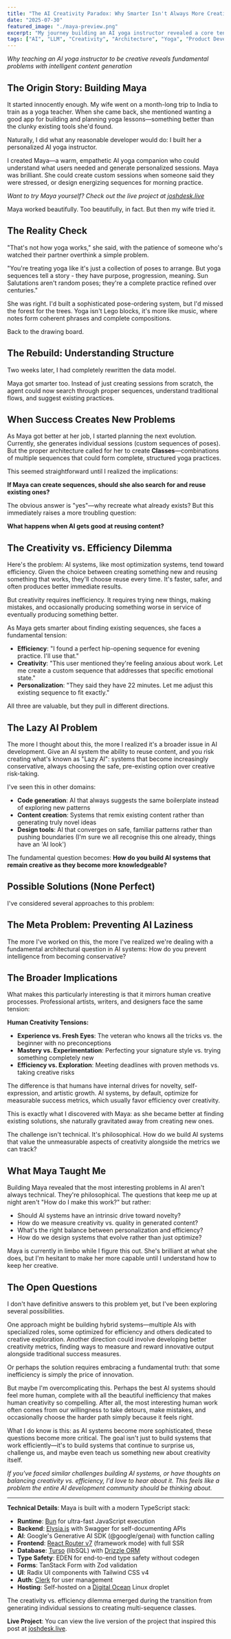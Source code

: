 ```yaml
---
title: "The AI Creativity Paradox: Why Smarter Isn't Always More Creative"
date: "2025-07-30"
featured_image: "./maya-preview.png"
excerpt: "My journey building an AI yoga instructor revealed a core tension in modern AI: the battle between creative exploration and algorithmic efficiency. This is the story of that paradox."
tags: ["AI", "LLM", "Creativity", "Architecture", "Yoga", "Product Development", "AI Philosophy"]
---
```


*Why teaching an AI yoga instructor to be creative reveals fundamental problems with intelligent content generation*

## The Origin Story: Building Maya

It started innocently enough. My wife went on a month-long trip to India to train as a yoga teacher. When she came back, she mentioned wanting a good app for building and planning yoga lessons—something better than the clunky existing tools she'd found.

Naturally, I did what any reasonable developer would do: I built her a personalized AI yoga instructor.

I created Maya—a warm, empathetic AI yoga companion who could understand what users needed and generate personalized sessions. Maya was brilliant. She could create custom sessions when someone said they were stressed, or design energizing sequences for morning practice.

*Want to try Maya yourself? Check out the live project at [joshdesk.live](https://joshdesk.live)*

Maya worked beautifully. Too beautifully, in fact. But then my wife tried it.

## The Reality Check

"That's not how yoga works," she said, with the patience of someone who's watched their partner overthink a simple problem.

"You're treating yoga like it's just a collection of poses to arrange. But yoga sequences tell a story - they have purpose, progression, meaning. Sun Salutations aren't random poses; they're a complete practice refined over centuries."

She was right. I'd built a sophisticated pose-ordering system, but I'd missed the forest for the trees. Yoga isn't Lego blocks, it's more like music, where notes form coherent phrases and complete compositions.

Back to the drawing board.

## The Rebuild: Understanding Structure

Two weeks later, I had completely rewritten the data model.

<YogaDataStructure />

Maya got smarter too. Instead of just creating sessions from scratch, the agent could now search through proper sequences, understand traditional flows, and suggest existing practices.

## When Success Creates New Problems

As Maya got better at her job, I started planning the next evolution. Currently, she generates individual sessions (custom sequences of poses). But the proper architecture called for her to create **Classes**—combinations of multiple sequences that could form complete, structured yoga practices.

This seemed straightforward until I realized the implications:

**If Maya can create sequences, should she also search for and reuse existing ones?**

The obvious answer is "yes"—why recreate what already exists? But this immediately raises a more troubling question:

**What happens when AI gets good at reusing content?**

## The Creativity vs. Efficiency Dilemma

Here's the problem: AI systems, like most optimization systems, tend toward efficiency. Given the choice between creating something new and reusing something that works, they'll choose reuse every time. It's faster, safer, and often produces better immediate results.

But creativity requires inefficiency. It requires trying new things, making mistakes, and occasionally producing something worse in service of eventually producing something better.

As Maya gets smarter about finding existing sequences, she faces a fundamental tension:

- **Efficiency**: "I found a perfect hip-opening sequence for evening practice. I'll use that."
- **Creativity**: "This user mentioned they're feeling anxious about work. Let me create a custom sequence that addresses that specific emotional state."
- **Personalization**: "They said they have 22 minutes. Let me adjust this existing sequence to fit exactly."

All three are valuable, but they pull in different directions.

## The Lazy AI Problem

The more I thought about this, the more I realized it's a broader issue in AI development. Give an AI system the ability to reuse content, and you risk creating what's known as "Lazy AI": systems that become increasingly conservative, always choosing the safe, pre-existing option over creative risk-taking.

I've seen this in other domains:

- **Code generation**: AI that always suggests the same boilerplate instead of exploring new patterns
- **Content creation**: Systems that remix existing content rather than generating truly novel ideas
- **Design tools**: AI that converges on safe, familiar patterns rather than pushing boundaries (I'm sure we all recognise this one already, things have an 'AI look')

The fundamental question becomes: **How do you build AI systems that remain creative as they become more knowledgeable?**

## Possible Solutions (None Perfect)

I've considered several approaches to this problem:

<SolutionCards />

## The Meta Problem: Preventing AI Laziness

The more I've worked on this, the more I've realized we're dealing with a fundamental architectural question in AI systems: How do you prevent intelligence from becoming conservative?

<AILazinessDomains />

## The Broader Implications

What makes this particularly interesting is that it mirrors human creative processes. Professional artists, writers, and designers face the same tension:

**Human Creativity Tensions:**
- **Experience vs. Fresh Eyes**: The veteran who knows all the tricks vs. the beginner with no preconceptions
- **Mastery vs. Experimentation**: Perfecting your signature style vs. trying something completely new
- **Efficiency vs. Exploration**: Meeting deadlines with proven methods vs. taking creative risks

The difference is that humans have internal drives for novelty, self-expression, and artistic growth. AI systems, by default, optimize for measurable success metrics, which usually favor efficiency over creativity.

This is exactly what I discovered with Maya: as she became better at finding existing solutions, she naturally gravitated away from creating new ones.

The challenge isn't technical. It's philosophical. How do we build AI systems that value the unmeasurable aspects of creativity alongside the metrics we can track?

## What Maya Taught Me

Building Maya revealed that the most interesting problems in AI aren't always technical. They're philosophical. The questions that keep me up at night aren't "How do I make this work?" but rather:

- Should AI systems have an intrinsic drive toward novelty?
- How do we measure creativity vs. quality in generated content?
- What's the right balance between personalization and efficiency?
- How do we design systems that evolve rather than just optimize?

Maya is currently in limbo while I figure this out. She's brilliant at what she does, but I'm hesitant to make her more capable until I understand how to keep her creative.

## The Open Questions

I don't have definitive answers to this problem yet, but I've been exploring several possibilities.

One approach might be building hybrid systems—multiple AIs with specialized roles, some optimized for efficiency and others dedicated to creative exploration. Another direction could involve developing better creativity metrics, finding ways to measure and reward innovative output alongside traditional success measures.

Or perhaps the solution requires embracing a fundamental truth: that some inefficiency is simply the price of innovation.

But maybe I'm overcomplicating this. Perhaps the best AI systems should feel more human, complete with all the beautiful inefficiency that makes human creativity so compelling. After all, the most interesting human work often comes from our willingness to take detours, make mistakes, and occasionally choose the harder path simply because it feels right.

What I do know is this: as AI systems become more sophisticated, these questions become more critical. The goal isn't just to build systems that work efficiently—it's to build systems that continue to surprise us, challenge us, and maybe even teach us something new about creativity itself.

*If you've faced similar challenges building AI systems, or have thoughts on balancing creativity vs. efficiency, I'd love to hear about it. This feels like a problem the entire AI development community should be thinking about.*

---

**Technical Details**: Maya is built with a modern TypeScript stack:
- **Runtime**: [Bun](https://bun.sh/) for ultra-fast JavaScript execution
- **Backend**: [Elysia.js](https://elysiajs.com/) with Swagger for self-documenting APIs
- **AI**: Google's Generative AI SDK (@google/genai) with function calling
- **Frontend**: [React Router v7](https://reactrouter.com/) (framework mode) with full SSR
- **Database**: [Turso](https://turso.tech/) (libSQL) with [Drizzle ORM](https://orm.drizzle.team/)
- **Type Safety**: EDEN for end-to-end type safety without codegen
- **Forms**: TanStack Form with Zod validation
- **UI**: Radix UI components with Tailwind CSS v4
- **Auth**: [Clerk](https://clerk.com/) for user management
- **Hosting**: Self-hosted on a [Digital Ocean](https://www.digitalocean.com/) Linux droplet

The creativity vs. efficiency dilemma emerged during the transition from generating individual sessions to creating multi-sequence classes.

**Live Project**: You can view the live version of the project that inspired this post at [joshdesk.live](https://joshdesk.live).
